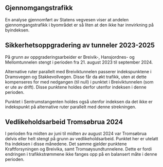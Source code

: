 ## Gjennomgangstrafikk {#sec-through_traffic}
En analyse gjennomført av Statens vegvesen viser at andelen gjennomgangstrafikk i byområdet er så liten at den ikke har innvirkning på byindeksen.


## Sikkerhetsoppgradering av tunneler 2023-2025
På grunn av oppgraderingsarbeider er Breivik-, Hansjordnes- og Mellomtunnelen stengt i perioden fra 21. august 2023 til september 2024. 

Alternative ruter parallelt med Breiviktunnelen passerer indekspunktene i Dramsvegen og Stakkevollvegen. Disse får da økt trafikk, uten at dette kompenseres for med nedgangen (til null) i punktet i Breiviktunnelen (som er ute av drift). Disse punktene holdes derfor utenfor indeksen i denne perioden. 

Punktet i Sentrumstangenten holdes også utenfor indeksen da det ikke er indekspunkt på alternative ruter parallelt med denne strekningen.


## Vedlikeholdsarbeid Tromsøbrua 2024
I perioden fra midten av juni til midten av august 2024 var Tromsøbrua delvis eller helt stengt på grunn av vedlikeholdsarbeid. Punktet her er utelatt fra indeksen i disse månedene. Det samme gjelder punktene Kraftforsyningen og Breivika, samt Tromsøysundtunnelene. Dette er fordi endringen i trafikkstrømmene ikke fanges opp på en balansert måte i denne perioden.